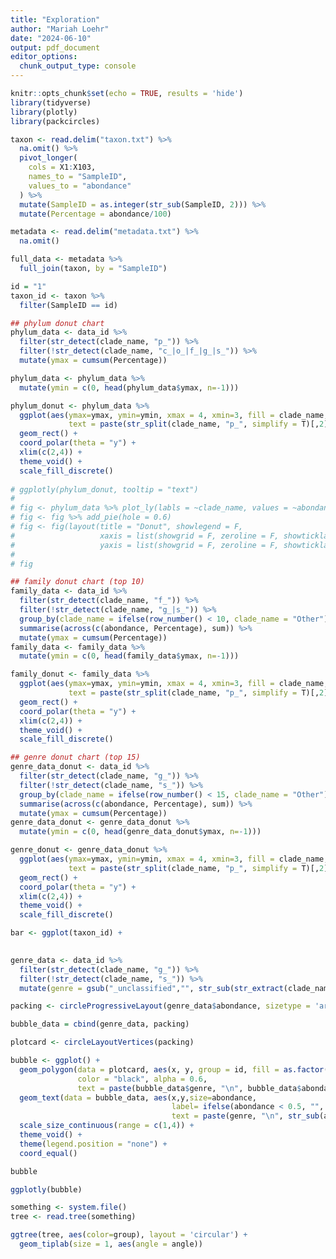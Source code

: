 ```yaml
---
title: "Exploration"
author: "Mariah Loehr"
date: "2024-06-10"
output: pdf_document
editor_options: 
  chunk_output_type: console
---
```


```r
knitr::opts_chunk$set(echo = TRUE, results = 'hide')
library(tidyverse)
library(plotly)
library(packcircles)

taxon <- read.delim("taxon.txt") %>%
  na.omit() %>%
  pivot_longer(
    cols = X1:X103,
    names_to = "SampleID",
    values_to = "abondance"
  ) %>%
  mutate(SampleID = as.integer(str_sub(SampleID, 2))) %>%
  mutate(Percentage = abondance/100)

metadata <- read.delim("metadata.txt") %>%
  na.omit()

full_data <- metadata %>% 
  full_join(taxon, by = "SampleID")
```

```r
id = "1"
taxon_id <- taxon %>%
  filter(SampleID == id)
```

```r
## phylum donut chart
phylum_data <- data_id %>%
  filter(str_detect(clade_name, "p_")) %>%
  filter(!str_detect(clade_name, "c_|o_|f_|g_|s_")) %>%
  mutate(ymax = cumsum(Percentage)) 

phylum_data <- phylum_data %>%
  mutate(ymin = c(0, head(phylum_data$ymax, n=-1)))

phylum_donut <- phylum_data %>%
  ggplot(aes(ymax=ymax, ymin=ymin, xmax = 4, xmin=3, fill = clade_name,
             text = paste(str_split(clade_name, "p_", simplify = T)[,2]))) +
  geom_rect() +
  coord_polar(theta = "y") +
  xlim(c(2,4)) +
  theme_void() +
  scale_fill_discrete()
  
# ggplotly(phylum_donut, tooltip = "text")
# 
# fig <- phylum_data %>% plot_ly(labls = ~clade_name, values = ~abondance)
# fig <- fig %>% add_pie(hole = 0.6)
# fig <- fig(layout(title = "Donut", showlegend = F,
#                   xaxis = list(showgrid = F, zeroline = F, showticklabels = F),
#                   yaxis = list(showgrid = F, zeroline = F, showticklabels = F)))
# 
# fig

## family donut chart (top 10)
family_data <- data_id %>%
  filter(str_detect(clade_name, "f_")) %>%
  filter(!str_detect(clade_name, "g_|s_")) %>%
  group_by(clade_name = ifelse(row_number() < 10, clade_name = "Other")) %>%
  summarise(across(c(abondance, Percentage), sum)) %>%
  mutate(ymax = cumsum(Percentage)) 
family_data <- family_data %>%
  mutate(ymin = c(0, head(family_data$ymax, n=-1)))

family_donut <- family_data %>%
  ggplot(aes(ymax=ymax, ymin=ymin, xmax = 4, xmin=3, fill = clade_name,
             text = paste(str_split(clade_name, "p_", simplify = T)[,2]))) +
  geom_rect() +
  coord_polar(theta = "y") +
  xlim(c(2,4)) +
  theme_void() +
  scale_fill_discrete()

## genre donut chart (top 15)
genre_data_donut <- data_id %>%
  filter(str_detect(clade_name, "g_")) %>%
  filter(!str_detect(clade_name, "s_")) %>%
  group_by(clade_name = ifelse(row_number() < 15, clade_name = "Other")) %>%
  summarise(across(c(abondance, Percentage), sum)) %>%
  mutate(ymax = cumsum(Percentage)) 
genre_data_donut <- genre_data_donut %>%
  mutate(ymin = c(0, head(genre_data_donut$ymax, n=-1)))

genre_donut <- genre_data_donut %>%
  ggplot(aes(ymax=ymax, ymin=ymin, xmax = 4, xmin=3, fill = clade_name,
             text = paste(str_split(clade_name, "p_", simplify = T)[,2]))) +
  geom_rect() +
  coord_polar(theta = "y") +
  xlim(c(2,4)) +
  theme_void() +
  scale_fill_discrete()
```

```r
bar <- ggplot(taxon_id) +
  
```

```r
genre_data <- data_id %>%
  filter(str_detect(clade_name, "g_")) %>%
  filter(!str_detect(clade_name, "s_")) %>%
  mutate(genre = gsub("_unclassified","", str_sub(str_extract(clade_name, "g_*"), 4)))

packing <- circleProgressiveLayout(genre_data$abondance, sizetype = 'area')

bubble_data = cbind(genre_data, packing)

plotcard <- circleLayoutVertices(packing)

bubble <- ggplot() +
  geom_polygon(data = plotcard, aes(x, y, group = id, fill = as.factor(id)), 
               color = "black", alpha = 0.6, 
               text = paste(bubble_data$genre, "\n", bubble_data$abondance)) +
  geom_text(data = bubble_data, aes(x,y,size=abondance, 
                                    label= ifelse(abondance < 0.5, "", paste0(genre)),
                                    text = paste(genre, "\n", str_sub(abondance, 1, 4), "%"))) +
  scale_size_continuous(range = c(1,4)) +
  theme_void() +
  theme(legend.position = "none") +
  coord_equal()

bubble 

ggplotly(bubble)
```

```r
something <- system.file()
tree <- read.tree(something)

ggtree(tree, aes(color=group), layout = 'circular') + 
  geom_tiplab(size = 1, aes(angle = angle))
```

```r

```

```r

```




